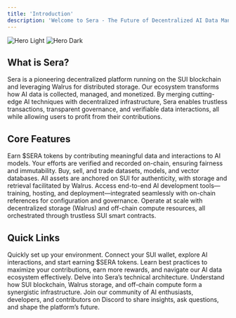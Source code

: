 ```yaml
---
title: 'Introduction'
description: 'Welcome to Sera - The Future of Decentralized AI Data Management'
---
```


<img
  className="block dark:hidden"
  src="/images/hero-light.svg"
  alt="Hero Light"
/>
<img
  className="hidden dark:block"
  src="/images/hero-dark.svg"
  alt="Hero Dark"
/>

## What is Sera?

Sera is a pioneering decentralized platform running on the SUI blockchain and leveraging Walrus for distributed storage. Our ecosystem transforms how AI data is collected, managed, and monetized. By merging cutting-edge AI techniques with decentralized infrastructure, Sera enables trustless transactions, transparent governance, and verifiable data interactions, all while allowing users to profit from their contributions.

## Core Features

<CardGroup cols={2}>
  <Card
    title="AI-To-Earn"
    icon="robot"
    href="/features/ai-to-earn"
  >
    Earn $SERA tokens by contributing meaningful data and interactions to AI models. Your efforts are verified and recorded on-chain, ensuring fairness and immutability.
  </Card>
  <Card
    title="AI Data Marketplace"
    icon="store"
    href="/features/marketplace"
  >
    Buy, sell, and trade datasets, models, and vector databases. All assets are anchored on SUI for authenticity, with storage and retrieval facilitated by Walrus.
  </Card>
  <Card
    title="AI Tools Suite"
    icon="toolbox"
    href="/features/ai-tools"
  >
    Access end-to-end AI development tools—training, hosting, and deployment—integrated seamlessly with on-chain references for configuration and governance.
  </Card>
  <Card
    title="Decentralized Infrastructure"
    icon="network-wired"
    href="/features/infrastructure"
  >
    Operate at scale with decentralized storage (Walrus) and off-chain compute resources, all orchestrated through trustless SUI smart contracts.
  </Card>
</CardGroup>

## Quick Links

<CardGroup cols={2}>
  <Card
    title="Get Started"
    icon="play"
    href="/quickstart"
  >
    Quickly set up your environment. Connect your SUI wallet, explore AI interactions, and start earning $SERA tokens.
  </Card>
  <Card
    title="User Guides"
    icon="book"
    href="/guides/data-contributors"
  >
    Learn best practices to maximize your contributions, earn more rewards, and navigate our AI data ecosystem effectively.
  </Card>
  <Card
    title="Technical Docs"
    icon="code"
    href="/technical/architecture"
  >
    Delve into Sera’s technical architecture. Understand how SUI blockchain, Walrus storage, and off-chain compute form a synergistic infrastructure.
  </Card>
  <Card
    title="Community"
    icon="discord"
    href="https://discord.gg/datasphere"
  >
    Join our community of AI enthusiasts, developers, and contributors on Discord to share insights, ask questions, and shape the platform’s future.
  </Card>
</CardGroup>

